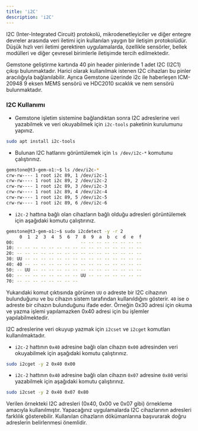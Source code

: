 ```yaml
---
title: 'i2C'
description: 'i2C'
---
```


I2C (Inter-Integrated Circuit) protokolü, mikrodenetleyiciler ve diğer entegre devreler arasında veri iletimi için kullanılan yaygın bir iletişim protokolüdür. 
Düşük hızlı veri iletimi gerektiren uygulamalarda, özellikle sensörler, bellek modülleri ve diğer çevresel birimlerle iletişimde tercih edilmektedir. 

Gemstone geliştirme kartında 40 pin header pinlerinde 1 adet I2C (I2C1) çıkışı bulunmaktadır. Harici olarak kullanılmak istenen I2C cihazları
bu pinler aracılığıyla bağlanılabilir. Ayrıca Gemstone üzerinde i2c ile haberleşen ICM-20948 9 eksen MEMS sensörü ve  HDC2010 sıcaklık 
ve nem sensörü bulunmaktadır.

### I2C Kullanımı

* Gemstone işletim sistemine bağlandıktan sonra I2C adreslerine veri yazabilmek ve veri okuyabilmek için `i2c-tools` paketinin kurulumunu 
yapınız.

```bash
sudo apt install i2c-tools
```

* Bulunan I2C hatlarını görüntülemek için `ls /dev/i2c-*` komutunu çalıştırınız.

```bash
gemstone@t3-gem-o1:~$ ls /dev/i2c-*
crw-rw---- 1 root i2c 89, 1 /dev/i2c-1
crw-rw---- 1 root i2c 89, 2 /dev/i2c-2
crw-rw---- 1 root i2c 89, 3 /dev/i2c-3
crw-rw---- 1 root i2c 89, 4 /dev/i2c-4
crw-rw---- 1 root i2c 89, 5 /dev/i2c-5
crw-rw---- 1 root i2c 89, 6 /dev/i2c-6
```

* `i2c-2` hattına bağlı olan cihazların bağlı olduğu adresleri görüntülemek için aşağıdaki komutu çalıştırınız.

```bash
gemstone@t3-gem-o1:~$ sudo i2cdetect -y -r 2
     0  1  2  3  4  5  6  7  8  9  a  b  c  d  e  f
00:                         -- -- -- -- -- -- -- -- 
10: -- -- -- -- -- -- -- -- -- -- -- -- -- -- -- -- 
20: -- -- -- -- -- -- -- -- -- -- -- -- -- -- -- -- 
30: UU -- -- -- -- -- -- -- -- -- -- -- -- -- -- -- 
40: 40 -- -- -- -- -- -- -- -- -- -- -- -- -- -- -- 
50: -- UU -- -- -- -- -- -- -- -- -- -- -- -- -- -- 
60: -- -- -- -- -- -- -- -- UU -- -- -- -- -- -- -- 
70: -- -- -- -- -- -- -- -- 
```

<Note> Yukarıdaki komut çıktısında görünen `UU` o adreste bir I2C cihazının bulunduğunu ve bu cihazın sistem tarafından kullanıldığını gösterir.
`40` ise o adreste bir cihazın bulunduğunu ifade eder. Örneğin 0x30 adresi için okuma ve yazma işlemi yapılamazken 0x40 adresi için bu işlemler
yapılabilmektedir. </Note>

<Note> I2C adreslerine veri okuyup yazmak için `i2cset` ve `i2cget` komutları kullanılmaktadır.</Note>

* `i2c-2` hattının `0x40` adresine bağlı olan cihazın `0x00` adresinden veri okuyabilmek için aşağıdaki komutu çalıştırınız.
```bash
sudo i2cget -y 2 0x40 0x00
```

* `i2c-2` hattının `0x40` adresine bağlı olan cihazın `0x07` adresine `0x80` verisi yazabilmek için aşağıdaki komutu çalıştırınız.
```bash
sudo i2cset -y 2 0x40 0x07 0x80
```

<Warning>Verilen örnekteki I2C adresleri (0x40, 0x00 ve 0x07 gibi) örnekleme amacıyla kullanılmıştır. Yapacağınız uygulamalarda 
I2C cihazlarının adresleri farklılık gösterebilir. Kullanılan cihazların dökümanlarına başvurarak doğru adreslerin 
belirlenmesi önemlidir.</Warning>
